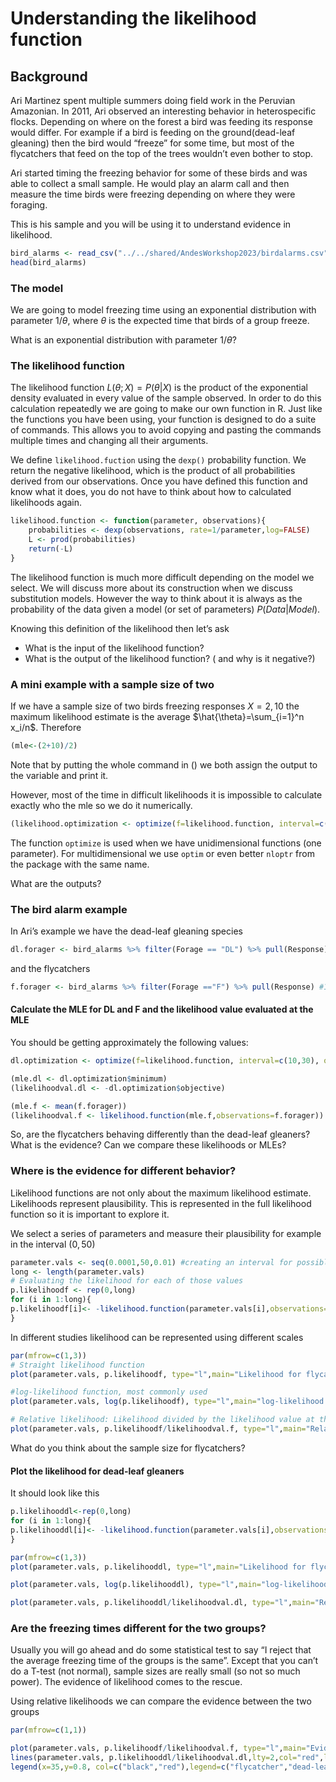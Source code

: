 # Understanding the likelihood function

## Background

Ari Martinez spent multiple summers doing field work in the Peruvian Amazonian. In 2011, Ari observed an interesting behavior in heterospecific flocks. Depending on where on the forest a bird was feeding its response would differ. For example if a bird is feeding on the ground(dead-leaf gleaning) then the bird would "freeze" for some time, but most of the flycatchers that feed on the top of the trees wouldn't even bother to stop.

Ari started timing the freezing behavior for some of these birds and was able to collect a small sample. He would play an alarm call and then measure the time birds were freezing depending on where they were foraging.

This is his sample and you will be using it to understand evidence in likelihood.

```r
bird_alarms <- read_csv("../../shared/AndesWorkshop2023/birdalarms.csv")
head(bird_alarms)
```

### The model

We are going to model freezing time using an exponential distribution with parameter $1/\theta$, where $\theta$ is the expected time that birds of a group freeze.

What is an exponential distribution with parameter $1/\theta$?

### The likelihood function

The likelihood function $L(\theta;X)=P(\theta|X)$ is the product of the exponential density evaluated in every value of the sample observed. 
In order to do this calculation repeatedly we are going to make our own function in R.
Just like the functions you have been using, your function
is designed to do a suite of commands.
This allows you to avoid copying and pasting the commands multiple times and changing all their arguments.

We define `likelihood.fuction` using the ```dexp()``` probability function.
We return the negative likelihood, which is the product of all probabilities derived from our observations.
Once you have defined this function and know what it does, you do not have to think about
how to calculated likelihoods again.

```r
likelihood.function <- function(parameter, observations){
	probabilities <- dexp(observations, rate=1/parameter,log=FALSE)
	L <- prod(probabilities)
	return(-L)
}
```

The likelihood function is much more difficult depending on the model we select. We will discuss more about its construction when we discuss substitution models. However the way to think about it is always as the probability of the data given a model (or set of parameters) $P(Data|Model)$.

Knowing this definition of the likelihood then let's ask

* What is the input of the likelihood function?
* What is the output of the likelihood function? ( and why is it negative?)


### A mini example with a sample size of two

If we have a sample size of two birds freezing responses $X=2,10$ the maximum likelihood estimate is the average $\hat{\theta}=\sum_{i=1}^n x_i/n$. Therefore

```r
(mle<-(2+10)/2)
```

Note that by putting the whole command in () we both assign the output to the variable and print it.

However, most of the time in difficult likelihoods it is impossible to calculate exactly who the mle so we do it numerically.

```r
(likelihood.optimization <- optimize(f=likelihood.function, interval=c(0,10), observations=c(2,10)))
```

The function `optimize` is used when we have unidimensional functions (one parameter). For multidimensional we use `optim` or even better `nloptr` from the package with the same name.

What are the outputs?

### The bird alarm example

In Ari's example we have the dead-leaf gleaning species

```r
dl.forager <- bird_alarms %>% filter(Forage == "DL") %>% pull(Response)
```

and the flycatchers

```r
f.forager <- bird_alarms %>% filter(Forage =="F") %>% pull(Response) #11
```

#### Calculate the MLE for DL and F and the likelihood value evaluated at the MLE

You should be getting approximately the following values:

```r
dl.optimization <- optimize(f=likelihood.function, interval=c(10,30), observations=dl.forager)

(mle.dl <- dl.optimization$minimum)
(likelihoodval.dl <- -dl.optimization$objective)

(mle.f <- mean(f.forager))
(likelihoodval.f <- likelihood.function(mle.f,observations=f.forager))
```

So, are the flycatchers behaving differently than the dead-leaf gleaners? What is the evidence? Can we compare these likelihoods or MLEs?

### Where is the evidence for different behavior?

Likelihood functions are not only about the maximum likelihood estimate. Likelihoods represent plausibility. This is represented in the full likelihood function so it is important to explore it.

We select a series of parameters and measure their plausibility for example in the interval $(0,50)$

```r
parameter.vals <- seq(0.0001,50,0.01) #creating an interval for possible values for the likelihood
long <- length(parameter.vals) 
# Evaluating the likelihood for each of those values
p.likelihoodf <- rep(0,long)
for (i in 1:long){
p.likelihoodf[i]<- -likelihood.function(parameter.vals[i],observations=f.forager) # Remember is negative so we need to add a sign
}
```

In different studies likelihood can be represented using different scales

```r
par(mfrow=c(1,3))
# Straight likelihood function
plot(parameter.vals, p.likelihoodf, type="l",main="Likelihood for flycatchers",xlab=expression(theta),ylab="Likelihood", lwd=2,xlim=c(0,5))

#log-likelihood function, most commonly used
plot(parameter.vals, log(p.likelihoodf), type="l",main="log-likelihood for flycatchers",xlab=expression(theta),ylab="Likelihood",lwd=2,xlim=c(0,5))

# Relative likelihood: Likelihood divided by the likelihood value at the MLE
plot(parameter.vals, p.likelihoodf/likelihoodval.f, type="l",main="Relative likelihood for flycatchers",xlab=expression(theta),ylab="Likelihood",lwd=2,xlim=c(0,5))

```

What do you think about the sample size for flycatchers?


#### Plot the likelihood for dead-leaf gleaners
It should look like this

```r
p.likelihooddl<-rep(0,long)
for (i in 1:long){
p.likelihooddl[i]<- -likelihood.function(parameter.vals[i],observations=dl.forager)
}

par(mfrow=c(1,3))
plot(parameter.vals, p.likelihooddl, type="l",main="Likelihood for flycatchers",xlab="Rate Parameter",ylab="Likelihood",lty=2,col="red",lwd=2)

plot(parameter.vals, log(p.likelihooddl), type="l",main="log-likelihood for flycatchers",xlab="Rate Parameter",ylab="Likelihood",lty=2,col="red",lwd=2)

plot(parameter.vals, p.likelihooddl/likelihoodval.dl, type="l",main="Relative likelihood for flycatchers",xlab="Rate Parameter",ylab="Likelihood",lty=2,col="red",lwd=2)
```

### Are the freezing times different for the two groups?

Usually you will go ahead and do some statistical test to say "I reject that the average freezing time of the groups is the same". Except that you can't do a T-test (not normal), sample sizes are really small (so not so much power). The evidence of likelihood comes to the rescue.

Using relative likelihoods we can compare the evidence between the two groups
```r
par(mfrow=c(1,1))

plot(parameter.vals, p.likelihoodf/likelihoodval.f, type="l",main="Evidence for responses",xlab="Rate Parameter",ylab="Likelihood")
lines(parameter.vals, p.likelihooddl/likelihoodval.dl,lty=2,col="red",lwd=2)
legend(x=35,y=0.8, col=c("black","red"),legend=c("flycatcher","dead-leaf"),lty=1:2)
```


